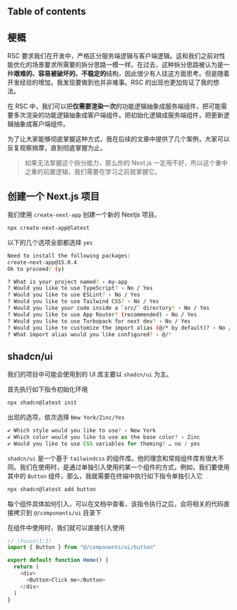 ## Table of contents

## 梗概

RSC 要求我们在开发中，严格区分服务端逻辑与客户端逻辑。这和我们之前对性能优化的场景要求所需要的拆分思路一模一样。在过去，这种拆分思路被认为是一种**艰难的、容易被破坏的、不稳定的**结构，因此很少有人往这方面思考。但是随着开发经验的增加，我发现要做到也并非难事。RSC 的出现也更加佐证了我的想法。

在 RSC 中，我们可以把**仅需要渲染一次**的功能逻辑抽象成服务端组件，把可能需要多次渲染的功能逻辑抽象成客户端组件。把初始化逻辑成服务端组件，把更新逻辑抽象成客户端组件。

为了让大家能够彻底掌握这种方式，我在后续的文章中提供了几个案例，大家可以反复观察揣摩，直到彻底掌握为止。

> 如果无法掌握这个拆分能力，那么你的 Next.js 一定用不好，所以这个重中之重的前置逻辑，我们需要在学习之前就掌握它。


## 创建一个 Next.js 项目


我们使用 `create-next-app` 创建一个新的 Nextjs 项目。

```bash 终端.terminal -c
npx create-next-app@latest
```

以下的几个选项全部都选择 `yes`

```bash
Need to install the following packages:
create-next-app@15.0.4
Ok to proceed? (y)
```

```bash
? What is your project named? › my-app
? Would you like to use TypeScript? › No / Yes
? Would you like to use ESLint? › No / Yes
? Would you like to use Tailwind CSS? › No / Yes
? Would you like your code inside a `src/` directory? › No / Yes
? Would you like to use App Router? (recommended) › No / Yes
? Would you like to use Turbopack for next dev? › No / Yes
? Would you like to customize the import alias (@/* by default)? › No / Yes
? What import alias would you like configured? › @/*
```

## shadcn/ui

我们的项目中可能会使用到的 UI 库主要以 `shadcn/ui` 为主。

首先执行如下指令初始化环境

```bash -c
npx shadcn@latest init
```

出现的选项，依次选择 `New York/Zinc/Yes`

```ts
✔ Which style would you like to use? › New York
✔ Which color would you like to use as the base color? › Zinc
✔ Would you like to use CSS variables for theming? … no / yes
```

`shadcn/ui` 是一个基于 `tailwindcss` 的组件库。他的理念和常规组件库有很大不同。我们在使用时，是通过单独引入使用的某一个组件的方式，例如，我们要使用其中的 `Button` 组件，那么，我就需要在终端中执行如下指令单独引入它

```bash -c
npx shadcn@latest add button
```

每个组件具体如何引入，可以在文档中查看，该指令执行之后，会将相关的代码直接拷贝到 `@/components/ui` 目录下

在组件中使用时，我们就可以直接引入使用

```ts
// !focus(1:1)
import { Button } from "@/components/ui/button"

export default function Home() {
  return (
    <div>
      <Button>Click me</Button>
    </div>
  )
}
```
